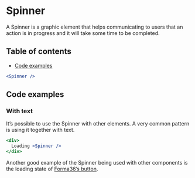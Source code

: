 # Spinner

A Spinner is a graphic element that helps communicating to users that an action is in progress and it will take some time to be completed.

## Table of contents
- [Code examples](#code-examples)

```jsx
<Spinner />
```

## Code examples

### With text

It’s possible to use the Spinner with other elements. A very common pattern is using it together with text.

```jsx
<div>
  Loading <Spinner />
</div>
```

Another good example of the Spinner being used with other components is the loading state of [Forma36’s button](https://github.com/contentful/forma-36/tree/master/packages/forma-36-react-components/src/components/Button).
